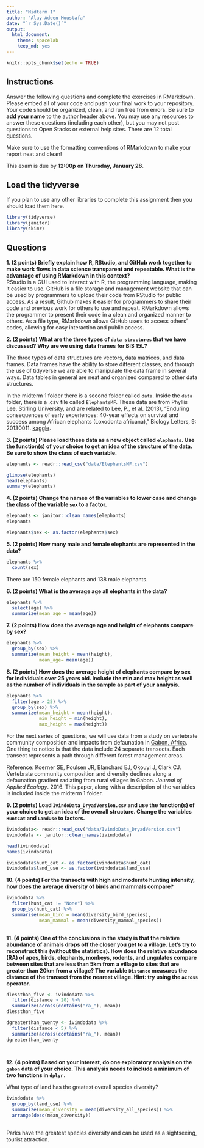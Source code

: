 ```yaml
---
title: "Midterm 1"
author: "Alay Adeen Moustafa"
date: "`r Sys.Date()`"
output:
  html_document: 
    theme: spacelab
    keep_md: yes
---
```


```r
knitr::opts_chunk$set(echo = TRUE)
```

## Instructions
Answer the following questions and complete the exercises in RMarkdown. Please embed all of your code and push your final work to your repository. Your code should be organized, clean, and run free from errors. Be sure to **add your name** to the author header above. You may use any resources to answer these questions (including each other), but you may not post questions to Open Stacks or external help sites. There are 12 total questions.  

Make sure to use the formatting conventions of RMarkdown to make your report neat and clean!  

This exam is due by **12:00p on Thursday, January 28**.  

## Load the tidyverse
If you plan to use any other libraries to complete this assignment then you should load them here.
```r
library(tidyverse)
library(janitor)
library(skimr)
```

## Questions
**1. (2 points) Briefly explain how R, RStudio, and GitHub work together to make work flows in data science transparent and repeatable. What is the advantage of using RMarkdown in this context?**  
RStudio is a GUI used to interact with R, the programming language, making it easier to use. GitHub is a file storage and management website that can be used by programmers to upload their code from RStudio for public access. As a result, Github makes it easier for programmers to share their code and previous work for others to use and repeat.  RMarkdown allows the programmer to present their code in a clean and organized manner to others. As a file type, RMarkdown allows GitHub users to access others' codes, allowing for easy interaction and public access. 


**2. (2 points) What are the three types of `data structures` that we have discussed? Why are we using data frames for BIS 15L?**

The three types of data structures are vectors, data matrices, and data frames. Data frames have the ability to store different classes, and through the use of tidyverse we are able to manipulate the data frame in several ways. Data tables in general are neat and organized compared to other data structures.

In the midterm 1 folder there is a second folder called `data`. Inside the `data` folder, there is a .csv file called `ElephantsMF`. These data are from Phyllis Lee, Stirling University, and are related to Lee, P., et al. (2013), "Enduring consequences of early experiences: 40-year effects on survival and success among African elephants (Loxodonta africana)," Biology Letters, 9: 20130011. [kaggle](https://www.kaggle.com/mostafaelseidy/elephantsmf).  

**3. (2 points) Please load these data as a new object called `elephants`. Use the function(s) of your choice to get an idea of the structure of the data. Be sure to show the class of each variable.**

```r
elephants <- readr::read_csv("data/ElephantsMF.csv")
```

```r
glimpse(elephants)
head(elephants)
summary(elephants)
```


**4. (2 points) Change the names of the variables to lower case and change the class of the variable `sex` to a factor.**

```r
elephants <- janitor::clean_names(elephants)
elephants
```

```r
elephants$sex <- as.factor(elephants$sex)
```


**5. (2 points) How many male and female elephants are represented in the data?**

```r
elephants %>%
  count(sex)
```
There are 150 female elephants and 138 male elephants.

**6. (2 points) What is the average age all elephants in the data?**

```r
elephants %>%
  select(age) %>%
  summarize(mean_age = mean(age))
```


**7. (2 points) How does the average age and height of elephants compare by sex?**

```r
elephants %>%
  group_by(sex) %>%
  summarize(mean_height = mean(height),
            mean_age= mean(age))
```


**8. (2 points) How does the average height of elephants compare by sex for individuals over 25 years old. Include the min and max height as well as the number of individuals in the sample as part of your analysis.**

```r
elephants %>%
  filter(age > 25) %>%
  group_by(sex) %>%
  summarize(mean_height = mean(height),
            min_height = min(height),
            max_height = max(height))

```


For the next series of questions, we will use data from a study on vertebrate community composition and impacts from defaunation in [Gabon, Africa](https://en.wikipedia.org/wiki/Gabon). One thing to notice is that the data include 24 separate transects. Each transect represents a path through different forest management areas.  

Reference: Koerner SE, Poulsen JR, Blanchard EJ, Okouyi J, Clark CJ. Vertebrate community composition and diversity declines along a defaunation gradient radiating from rural villages in Gabon. _Journal of Applied Ecology_. 2016. This paper, along with a description of the variables is included inside the midterm 1 folder.  

**9. (2 points) Load `IvindoData_DryadVersion.csv` and use the function(s) of your choice to get an idea of the overall structure. Change the variables `HuntCat` and `LandUse` to factors.**

```r
ivindodata<- readr::read_csv("data/IvindoData_DryadVersion.csv")
ivindodata <- janitor::clean_names(ivindodata)
```

```r
head(ivindodata)
names(ivindodata)
```


```r
ivindodata$hunt_cat <- as.factor(ivindodata$hunt_cat)
ivindodata$land_use <- as.factor(ivindodata$land_use)
```


**10. (4 points) For the transects with high and moderate hunting intensity, how does the average diversity of birds and mammals compare?**

```r
ivindodata %>%
  filter(hunt_cat != "None") %>% 
  group_by(hunt_cat) %>% 
  summarise(mean_bird = mean(diversity_bird_species),
            mean_mammal = mean(diversity_mammal_species))
  
```


**11. (4 points) One of the conclusions in the study is that the relative abundance of animals drops off the closer you get to a village. Let's try to reconstruct this (without the statistics). How does the relative abundance (RA) of apes, birds, elephants, monkeys, rodents, and ungulates compare between sites that are less than 5km from a village to sites that are greater than 20km from a village? The variable `Distance` measures the distance of the transect from the nearest village. Hint: try using the `across` operator.**  

```r
dlessthan_five <- ivindodata %>%
  filter(distance > 20) %>%
  summarize(across(contains("ra_"), mean))
dlessthan_five

dgreaterthan_twenty <- ivindodata %>%
  filter(distance < 5) %>%
  summarize(across(contains("ra_"), mean))
dgreaterthan_twenty

  
```


**12. (4 points) Based on your interest, do one exploratory analysis on the `gabon` data of your choice. This analysis needs to include a minimum of two functions in `dplyr.`**

What type of land has the greatest overall species diversity? 

```r

ivindodata %>%
  group_by(land_use) %>%
  summarize(mean_diversity = mean(diversity_all_species)) %>%
  arrange(desc(mean_diversity))
  
```

Parks have the greatest species diversity and can be used as a sightseeing, tourist attraction. 
